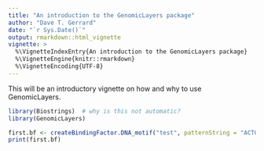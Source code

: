 ```yaml
---
title: "An introduction to the GenomicLayers package"
author: "Dave T. Gerrard"
date: "`r Sys.Date()`"
output: rmarkdown::html_vignette
vignette: >
  %\VignetteIndexEntry{An introduction to the GenomicLayers package}
  %\VignetteEngine{knitr::rmarkdown}
  %\VignetteEncoding{UTF-8}
---
```




This will be an introductory vignette on how and why to use GenomicLayers.


```r
library(Biostrings)  # why is this not automatic?
library(GenomicLayers)
```

```r
first.bf <- createBindingFactor.DNA_motif("test", patternString = "ACTGGGCTA") 
print(first.bf)
```
